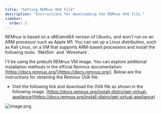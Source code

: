 ```yaml
---
title: "Getting REMnux OVA File"
description: "Instructions for downloading the REMnux OVA file."
sidebar:
  order: 5
---
```



<Aside title="REMnux can't be used in ARM based processors !!!!">
  REMnux is based on a x86/amd64 version of Ubuntu, and won't run on an ARM
  processor such as Apple M1. You can set up a Linux distribution, such as Kali
  Linux, on a VM that supports ARM-based processors and install the following
  tools: `INetSim` and `Wireshark`.
</Aside>

I'll be using the prebuilt REMnux VM image. You can explore additional installation methods in the official Remnux documentation: [https://docs.remnux.org/](https://docs.remnux.org/). Below are the instructions for obtaining the Remnux OVA file.

- Visit the following link and download the OVA file as shown in the following image.
  [https://docs.remnux.org/install-distro/get-virtual-appliance](https://docs.remnux.org/install-distro/get-virtual-appliance)
  
![image.png](assets/image%203.png)
